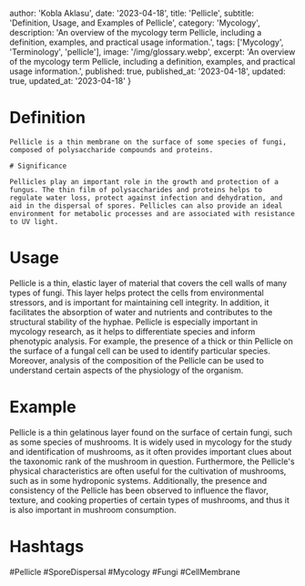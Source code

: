 
  author: 'Kobla Aklasu',
  date: '2023-04-18',
  title: 'Pellicle',
  subtitle: 'Definition, Usage, and Examples of Pellicle',
  category: 'Mycology',
  description: 'An overview of the mycology term Pellicle, including a definition, examples, and practical usage information.',
  tags: ['Mycology', 'Terminology', 'pellicle'],
  image: '/img/glossary.webp',
  excerpt: 'An overview of the mycology term Pellicle, including a definition, examples, and practical usage information.',
  published: true,
  published_at: '2023-04-18',
  updated: true,
  updated_at: '2023-04-18'
}




# Definition
    
    Pellicle is a thin membrane on the surface of some species of fungi, composed of polysaccharide compounds and proteins.
    
    # Significance
    
    Pellicles play an important role in the growth and protection of a fungus. The thin film of polysaccharides and proteins helps to regulate water loss, protect against infection and dehydration, and aid in the dispersal of spores. Pellicles can also provide an ideal environment for metabolic processes and are associated with resistance to UV light.

# Usage

Pellicle is a thin, elastic layer of material that covers the cell walls of many types of fungi. This layer helps protect the cells from environmental stressors, and is important for maintaining cell integrity. In addition, it facilitates the absorption of water and nutrients and contributes to the structural stability of the hyphae. Pellicle is especially important in mycology research, as it helps to differentiate species and inform phenotypic analysis. For example, the presence of a thick or thin Pellicle on the surface of a fungal cell can be used to identify particular species. Moreover, analysis of the composition of the Pellicle can be used to understand certain aspects of the physiology of the organism.

# Example

Pellicle is a thin gelatinous layer found on the surface of certain fungi, such as some species of mushrooms. It is widely used in mycology for the study and identification of mushrooms, as it often provides important clues about the taxonomic rank of the mushroom in question. Furthermore, the Pellicle's physical characteristics are often useful for the cultivation of mushrooms, such as in some hydroponic systems. Additionally, the presence and consistency of the Pellicle has been observed to influence the flavor, texture, and cooking properties of certain types of mushrooms, and thus it is also important in mushroom consumption.

# Hashtags

#Pellicle #SporeDispersal #Mycology #Fungi #CellMembrane

